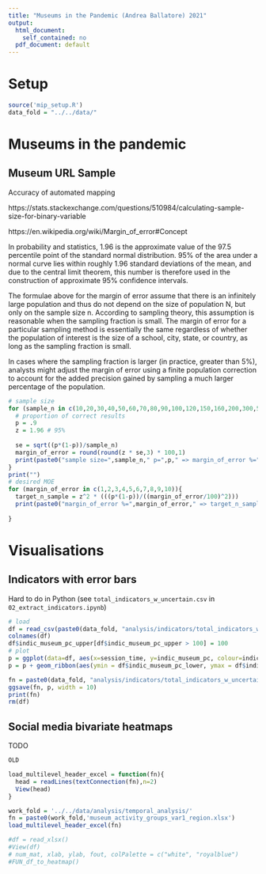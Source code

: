 ```yaml
---
title: "Museums in the Pandemic (Andrea Ballatore) 2021"
output:
  html_document:
    self_contained: no
  pdf_document: default
---
```


# Setup

```r
source('mip_setup.R')
data_fold = "../../data/"
```


# Museums in the pandemic

## Museum URL Sample

Accuracy of automated mapping

https://stats.stackexchange.com/questions/510984/calculating-sample-size-for-binary-variable

https://en.wikipedia.org/wiki/Margin_of_error#Concept

In probability and statistics, 1.96 is the approximate value of the 97.5 percentile point of the standard normal distribution. 95% of the area under a normal curve lies within roughly 1.96 standard deviations of the mean, and due to the central limit theorem, this number is therefore used in the construction of approximate 95% confidence intervals.

The formulae above for the margin of error assume that there is an infinitely large population and thus do not depend on the size of population N, but only on the sample size n. According to sampling theory, this assumption is reasonable when the sampling fraction is small. The margin of error for a particular sampling method is essentially the same regardless of whether the population of interest is the size of a school, city, state, or country, as long as the sampling fraction is small.

In cases where the sampling fraction is larger (in practice, greater than 5%), analysts might adjust the margin of error using a finite population correction to account for the added precision gained by sampling a much larger percentage of the population.


```r
# sample size
for (sample_n in c(10,20,30,40,50,60,70,80,90,100,120,150,160,200,300,500)){
  # proportion of correct results
  p = .9
  z = 1.96 # 95%
  
  se = sqrt((p*(1-p))/sample_n)
  margin_of_error = round(round(z * se,3) * 100,1)
  print(paste0("sample size=",sample_n," p=",p," => margin_of_error %=",margin_of_error))
}
print("")
# desired MOE
for (margin_of_error in c(1,2,3,4,5,6,7,8,9,10)){
  target_n_sample = z^2 * (((p*(1-p))/((margin_of_error/100)^2)))
  print(paste0("margin_of_error %=",margin_of_error," => target_n_sample=",round(target_n_sample)))
    
}
```

# Visualisations

## Indicators with error bars

Hard to do in Python (see `total_indicators_w_uncertain.csv` in `02_extract_indicators.ipynb`)

```r
# load
df = read_csv(paste0(data_fold, "analysis/indicators/total_indicators_w_uncertain.csv"))
colnames(df)
df$indic_museum_pc_upper[df$indic_museum_pc_upper > 100] = 100
# plot
p = ggplot(data=df, aes(x=session_time, y=indic_museum_pc, colour=indicator_code_merged, linetype=indicator_code_merged)) + geom_point() + geom_line() + theme_light() + ylim(0,100) + ggtitle('Indicators for all museums (%) with upper and lower boundaries based on evaluation accuracy')
p = p + geom_ribbon(aes(ymin = df$indic_museum_pc_lower, ymax = df$indic_museum_pc_upper), fill = 'gray10', alpha=.05, size=0.5 ) 

fn = paste0(data_fold, "analysis/indicators/total_indicators_w_uncertain-n_museums_pc.pdf")
ggsave(fn, p, width = 10)
print(fn)
rm(df)
```

## Social media bivariate heatmaps 

TODO

```r
OLD

load_multilevel_header_excel = function(fn){
  head = readLines(textConnection(fn),n=2)
  View(head)
}

work_fold = '../../data/analysis/temporal_analysis/'
fn = paste0(work_fold,'museum_activity_groups_var1_region.xlsx')
load_multilevel_header_excel(fn)

#df = read_xlsx()
#View(df)
# num_mat, xlab, ylab, fout, colPalette = c("white", "royalblue")
#FUN_df_to_heatmap()

```

